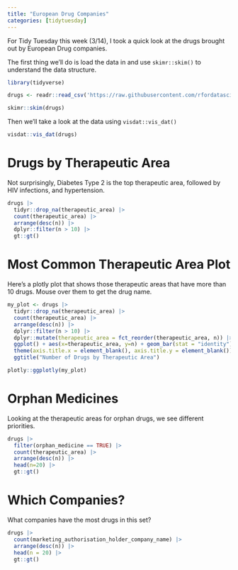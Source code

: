 ```yaml
---
title: "European Drug Companies"
categories: [tidytuesday]
---
```


For Tidy Tuesday this week (3/14), I took a quick look at the drugs brought out by European Drug companies.

The first thing we'll do is load the data in and use `skimr::skim()` to understand the data structure.

```r
library(tidyverse)

drugs <- readr::read_csv('https://raw.githubusercontent.com/rfordatascience/tidytuesday/master/data/2023/2023-03-14/drugs.csv')

skimr::skim(drugs)
```
Then we'll take a look at the data using `visdat::vis_dat()` 

```r
visdat::vis_dat(drugs)

```

# Drugs by Therapeutic Area

Not surprisingly, Diabetes Type 2 is the top therapeutic area, followed by HIV infections, and hypertension.

```r
drugs |> 
  tidyr::drop_na(therapeutic_area) |>
  count(therapeutic_area) |> 
  arrange(desc(n)) |> 
  dplyr::filter(n > 10) |>
  gt::gt()
```

# Most Common Therapeutic Area Plot

Here's a plotly plot that shows those therapeutic areas that have more than 10 drugs. Mouse over them to get the drug name.

```r
my_plot <- drugs |> 
  tidyr::drop_na(therapeutic_area) |> 
  count(therapeutic_area) |> 
  arrange(desc(n)) |>
  dplyr::filter(n > 10) |> 
  dplyr::mutate(therapeutic_area = fct_reorder(therapeutic_area, n)) |>
  ggplot() + aes(x=therapeutic_area, y=n) + geom_bar(stat = "identity") + coord_flip() +
  theme(axis.title.x = element_blank(), axis.title.y = element_blank()) +
  ggtitle("Number of Drugs by Therapeutic Area")

plotly::ggplotly(my_plot)
```

# Orphan Medicines

Looking at the therapeutic areas for orphan drugs, we see different priorities.

```r
drugs |>
  filter(orphan_medicine == TRUE) |>
  count(therapeutic_area) |>
  arrange(desc(n)) |>
  head(n=20) |>
  gt::gt()

```



# Which Companies?

What companies have the most drugs in this set?

```r
drugs |>
  count(marketing_authorisation_holder_company_name) |>
  arrange(desc(n)) |>
  head(n = 20) |>
  gt::gt()
```